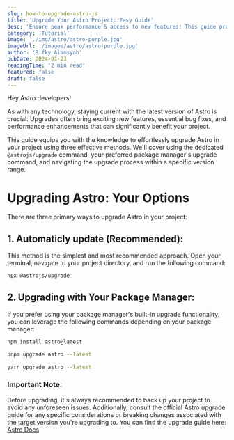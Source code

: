 ```yaml
---
slug: how-to-upgrade-astro-js
title: 'Upgrade Your Astro Project: Easy Guide'
desc: 'Ensure peak performance & access to new features! This guide provides a clear roadmap for effortlessly upgrading your Astro project using various methods.'
category: 'Tutorial'
image: './img/astro/astro-purple.jpg'
imageUrl: '/images/astro/astro-purple.jpg'
author: 'Rifky Alamsyah'
pubDate: 2024-01-23
readingTime: '2 min read'
featured: false
draft: false
---
```


Hey Astro developers!

As with any technology, staying current with the latest version of Astro is crucial. Upgrades often bring exciting new features, essential bug fixes, and performance enhancements that can significantly benefit your project.

This guide equips you with the knowledge to effortlessly upgrade Astro in your project using three effective methods. We'll cover using the dedicated `@astrojs/upgrade` command, your preferred package manager's upgrade command, and navigating the upgrade process within a specific version range.

# Upgrading Astro: Your Options

There are three primary ways to upgrade Astro in your project:

## 1. Automaticly update (Recommended):

This method is the simplest and most recommended approach. Open your terminal, navigate to your project directory, and run the following command:

```sh
npx @astrojs/upgrade
```

## 2. Upgrading with Your Package Manager:

If you prefer using your package manager's built-in upgrade functionality, you can leverage the following commands depending on your package manager:

```sh
npm install astro@latest
```

```sh
pnpm upgrade astro --latest
```

```sh
yarn upgrade astro --latest
```

### Important Note:

Before upgrading, it's always recommended to back up your project to avoid any unforeseen issues. Additionally, consult the official Astro upgrade guide for any specific considerations or breaking changes associated with the target version you're upgrading to. You can find the upgrade guide here: <a href='https://astro.build' target='_blank'>Astro Docs</a>